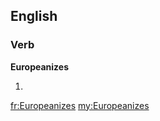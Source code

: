 ==English==

===Verb===
'''Europeanizes'''

# {{en-third-person singular of|Europeanize}}

[[fr:Europeanizes]]
[[my:Europeanizes]]